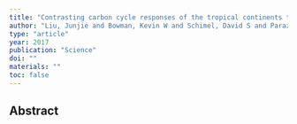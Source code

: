 ```yaml
---
title: "Contrasting carbon cycle responses of the tropical continents to the 2015-2016 El Ni~no"
author: "Liu, Junjie and Bowman, Kevin W and Schimel, David S and Parazoo, Nicolas C and Jiang, Zhe and Lee, Meemong and Bloom, A Anthony and Wunch, Debra and Frankenberg, Christian and Sun, Ying and others"
type: "article"
year: 2017
publication: "Science"
doi: ""
materials: ""
toc: false
---
```


## Abstract

